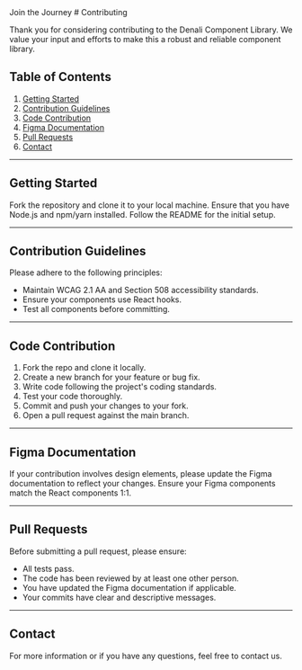 

<Meta title="Denali/Contributing" />
<Subheading>Join the Journey</Subheading>
# Contributing

<Lead>Thank you for considering contributing to the Denali Component Library. We value your input and efforts to make this a robust and reliable component library.</Lead>
## Table of Contents

1. [Getting Started](#getting-started)
2. [Contribution Guidelines](#contribution-guidelines)
3. [Code Contribution](#code-contribution)
4. [Figma Documentation](#figma-documentation)
5. [Pull Requests](#pull-requests)
6. [Contact](#contact)

---

## Getting Started

Fork the repository and clone it to your local machine. Ensure that you have Node.js and npm/yarn installed. Follow the README for the initial setup.

---

## Contribution Guidelines

Please adhere to the following principles:

- Maintain WCAG 2.1 AA and Section 508 accessibility standards.
- Ensure your components use React hooks.
- Test all components before committing.

---

## Code Contribution

1. Fork the repo and clone it locally.
2. Create a new branch for your feature or bug fix.
3. Write code following the project's coding standards.
4. Test your code thoroughly.
5. Commit and push your changes to your fork.
6. Open a pull request against the main branch.

---

## Figma Documentation

If your contribution involves design elements, please update the Figma documentation to reflect your changes. Ensure your Figma components match the React components 1:1.

---

## Pull Requests

Before submitting a pull request, please ensure:

- All tests pass.
- The code has been reviewed by at least one other person.
- You have updated the Figma documentation if applicable.
- Your commits have clear and descriptive messages.

---

## Contact

For more information or if you have any questions, feel free to contact us.
